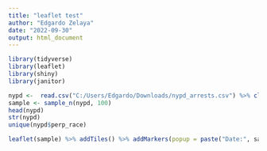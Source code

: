 ```yaml
---
title: "leaflet test"
author: "Edgardo Zelaya"
date: "2022-09-30"
output: html_document
---
```


```r
library(tidyverse)
library(leaflet)
library(shiny)
library(janitor)
```


```r
nypd <-  read.csv("C:/Users/Edgardo/Downloads/nypd_arrests.csv") %>% clean_names()
sample <- sample_n(nypd, 100)
head(nypd)
str(nypd)
unique(nypd$perp_race)

leaflet(sample) %>% addTiles() %>% addMarkers(popup = paste("Date:", sample$arrest_date, "<br>",
                                                                              "Offense:", sample$ofns_desc, "<br>",
                                                                              "Age:", sample$age_group, "<br>",
                                                                              "Sex:", sample$perp_sex, "<br>",
                                                                              "Race:", sample$perp_race))
```

